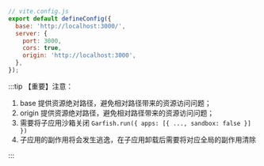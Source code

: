 
```js
// vite.config.js
export default defineConfig({
  base: 'http://localhost:3000/',
  server: {
    port: 3000,
    cors: true,
    origin: 'http://localhost:3000',
  },
});
```

:::tip 【重要】注意：
1. base 提供资源绝对路径，避免相对路径带来的资源访问问题；
2. origin 提供资源绝对路径，避免相对路径带来的资源访问问题；
3. 需要将子应用沙箱关闭 `Garfish.run({ apps: [{ ..., sandbox: false }] })`
4. 子应用的副作用将会发生逃逸，在子应用卸载后需要将对应全局的副作用清除

:::
